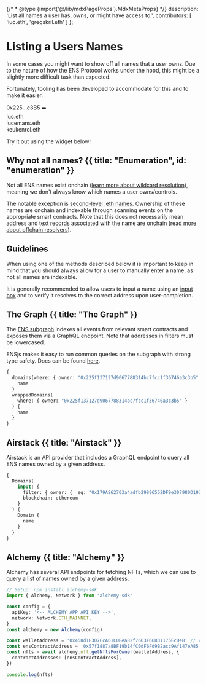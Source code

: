 {/* * @type {import('@/lib/mdxPageProps').MdxMetaProps} */}
  description: 'List all names a user has, owns, or might have access to.',
  contributors: [
  'luc.eth',
  'gregskril.eth'
  ]
};

# Listing a Users Names

In some cases you might want to show off all names that a user owns. Due to the nature of how the ENS Protocol works under the hood, this might be a slightly more difficult task than expected.

Fortunately, tooling has been developed to accommodate for this and to make it easier.

<div className="card1 px-8 py-4 flex justify-center gap-2">
  <span>0x225...c3B5</span>
  <span>➡️</span>
  <div className="block border-l-2 pl-2">
    <div>luc.eth</div>
    <div>lucemans.eth</div>
    <div>keukenrol.eth</div>
  </div>
</div>

Try it out using the widget below!

<LiveDemo id="listnamesdemo" />

## Why not all names? {{ title: "Enumeration", id: "enumeration" }}

Not all ENS names exist onchain ([learn more about wildcard resolution](/ensip/10)), meaning we don't always know which names a user owns/controls.

The notable exception is [second-level](/terminology#first-layer) [.eth names](/registry/eth). Ownership of these names are onchain and indexable through scanning events on the appropriate smart contracts. Note that this does not necessarily mean address and text records associated with the name are onchain ([read more about offchain resolvers](/resolvers/ccip-read)).

## Guidelines

When using one of the methods described below it is important to keep in mind that you should always allow for a user to manually enter a name, as not all names are indexable.

It is generally recommended to allow users to input a name using an [input box](/web/design#2-resolving-input-fields) and to verify it resolves to the correct address upon user-completion.

## The Graph {{ title: "The Graph" }}

The [ENS subgraph](/web/subgraph) indexes all events from relevant smart contracts and exposes them via a GraphQL endpoint. Note that addresses in filters must be lowercased.

ENSjs makes it easy to run common queries on the subgraph with strong type safety. Docs can be found [here](https://github.com/ensdomains/ensjs-v3/tree/main/docs/subgraph).

```graphql {{ title: 'GraphQL', language: 'gql', variant: 'gql', link: "https://thegraph.com/explorer/subgraphs/5XqPmWe6gjyrJtFn9cLy237i4cWw2j9HcUJEXsP5qGtH?chain=arbitrum-one" }}
{
  domains(where: { owner: "0x225f137127d9067788314bc7fcc1f36746a3c3b5" }) {
    name
  }
  wrappedDomains(
    where: { owner: "0x225f137127d9067788314bc7fcc1f36746a3c3b5" }
  ) {
    name
  }
}
```

## Airstack {{ title: "Airstack" }}

Airstack is an API provider that includes a GraphQL endpoint to query all ENS names owned by a given address.

```graphql {{ title: 'GraphQL', language: 'gql', variant: 'gql', link: "https://app.airstack.xyz/api-studio" }}
{
  Domains(
    input: {
      filter: { owner: { _eq: "0x179A862703a4adfb29896552DF9e307980D19285" } }
      blockchain: ethereum
    }
  ) {
    Domain {
      name
    }
  }
}
```

## Alchemy {{ title: "Alchemy" }}

Alchemy has several API endpoints for fetching NFTs, which we can use to query a list of names owned by a given address.

```ts {{ title: 'Alchemy', variant: 'alchemy-sdk', link: "https://docs.alchemy.com/docs/how-to-resolve-ens-domains-given-a-wallet-address" }}
// Setup: npm install alchemy-sdk
import { Alchemy, Network } from 'alchemy-sdk'

const config = {
  apiKey: '<-- ALCHEMY APP API KEY -->',
  network: Network.ETH_MAINNET,
}
const alchemy = new Alchemy(config)

const walletAddress = '0x458d1E307CcA61C0Bea82f7663F66831175EcDe8' // replace with wallet address
const ensContractAddress = '0x57f1887a8BF19b14fC0dF6Fd9B2acc9Af147eA85'
const nfts = await alchemy.nft.getNftsForOwner(walletAddress, {
  contractAddresses: [ensContractAddress],
})

console.log(nfts)
```
